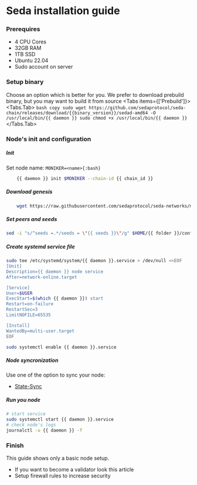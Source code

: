 
# Seda installation guide

### Prerequires

- 4 CPU Cores
- 32GB RAM
- 1TB SSD
- Ubuntu 22.04
- Sudo account on server


### Setup binary
Choose an option which is better for you. We prefer to download prebuild binary, but you may want to build it from source
<Tabs items={['Prebuild']}>
    <Tabs.Tab>
        ```bash copy
        sudo wget https://github.com/sedaprotocol/seda-chain/releases/download/{{binary_version}}/sedad-amd64 -O /usr/local/bin/{{ daemon }}
        sudo chmod +x /usr/local/bin/{{ daemon }}
        ```
    </Tabs.Tab>
</Tabs>


### Node's init and configuration

##### Init
Set node name: `MONIKER=<name>{:bash}`
```bash copy
    {{ daemon }} init $MONIKER --chain-id {{ chain_id }}
```
##### Download genesis
```bash copy
    wget https://raw.githubusercontent.com/sedaprotocol/seda-networks/main/mainnet/genesis.json -O $HOME/{{ folder }}/config/genesis.json
```
##### Set peers and seeds
```bash copy
sed -i "s/^seeds =.*/seeds = \"{{ seeds }}\"/g" $HOME/{{ folder }}/config/config.toml
```

##### Create systemd service file
```bash
sudo tee /etc/systemd/system/{{ daemon }}.service > /dev/null <<EOF 
[Unit]
Description={{ daemon }} node service
After=network-online.target 

[Service]
User=$USER
ExecStart=$(which {{ daemon }}) start
Restart=on-failure
RestartSec=3
LimitNOFILE=65535

[Install]
WantedBy=multi-user.target 
EOF

sudo systemctl enable {{ daemon }}.service
```


##### Node syncronization

Use one of the option to sync your node: 
- [State-Sync](./state-sync)

##### Run you node
```bash
# start service
sudo systemctl start {{ daemon }}.service
# check node's logs
journalctl -u {{ daemon }} -f
```


### Finish
This guide shows only a basic node setup. 
* If you want to become a validator look this article 
* Setup firewall rules to increase security

